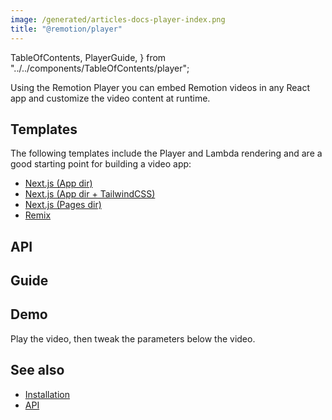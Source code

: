 ```yaml
---
image: /generated/articles-docs-player-index.png
title: "@remotion/player"
---
```


  TableOfContents,
  PlayerGuide,
} from "../../components/TableOfContents/player";

Using the Remotion Player you can embed Remotion videos in any React app and customize the video content at runtime.

## Templates

The following templates include the Player and Lambda rendering and are a good starting point for building a video app:

- [Next.js (App dir)](/templates/next)
- [Next.js (App dir + TailwindCSS)](/templates/next-tailwind)
- [Next.js (Pages dir)](/templates/next-pages-dir)
- [Remix](/templates/remix)

## API

<TableOfContents />

## Guide

<PlayerGuide />

## Demo

Play the video, then tweak the parameters below the video.

<PlayerExampleWithControls />

## See also

- [Installation](/docs/player/installation)
- [API](/docs/player/player)
